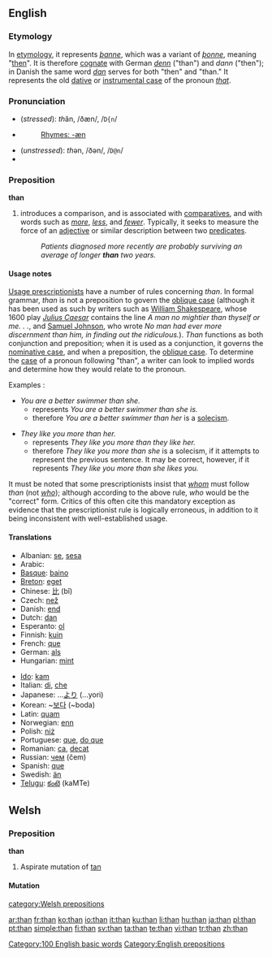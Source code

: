{{see|thân}}
==English==

{{rank|has|could|our|64|than|some|other|very}}

===Etymology===
In [[etymology]], it represents {{OE.}} ''[[þanne]]'', which was a variant of ''[[þonne]]'', meaning "[[then]]". It is therefore [[cognate]] with German ''[[denn]]'' ("than") and ''dann'' ("then"); in Danish the same word ''[[dan]]'' serves for both "then" and "than." It represents the old [[dative case|dative]] or [[instrumental case]] of the pronoun ''[[that]]''.

===Pronunciation===
* (''stressed''): ''th''ăn, /ðæn/, /<tt>D{n</tt>/
* {{audio|en-us-than-stressed.ogg|Audio (US), stressed}}
*: [[Rhymes:English:-æn|Rhymes: -æn]]
* (''unstressed''): ''th''ən, /ðən/, /<tt>D@n</tt>/
* {{audio|en-us-than-unstressed.ogg|Audio (US), unstressed}}

===Preposition===
{{wikipedia}}
'''than'''

# introduces a comparison, and is associated with [[comparative]]s, and with words such as ''[[more]]'', ''[[less]]'', and ''[[fewer]]''. Typically, it seeks to measure the force of an [[adjective]] or similar description between two [[predicate]]s.
#: ''Patients diagnosed more recently are probably surviving an average of longer '''than''' two years.''

====Usage notes====
[[w:Prescription (linguistics)|Usage prescriptionists]] have a number of rules concerning ''than''. In formal grammar, ''than'' is not a preposition to govern the [[oblique case]] (although it has been used as such by writers such as [[w:William Shakespeare|William Shakespeare]], whose 1600 play ''[[w:Julius Caesar (play)|Julius Caesar]]'' contains the line ''A man no mightier than thyself or me. . .'', and [[w:Samuel Johnson|Samuel Johnson]], who wrote ''No man had ever more discernment than him, in finding out the ridiculous.'').  ''Than'' functions as both conjunction and preposition; when it is used as a conjunction, it governs the [[nominative case]], and when a preposition, the [[oblique case]].  To determine the [[case]] of a pronoun following "than", a writer can look to implied words and determine how they would relate to the pronoun.

Examples :

* ''You are a better swimmer than she.''
** represents ''You are a better swimmer than she is.''
** therefore ''You are a better swimmer than her'' is a [[solecism]].

* ''They like you more than her.''
** represents ''They like you more than they like her.''
** therefore ''They like you more than she'' is a solecism, if it attempts to represent the previous sentence.  It may be correct, however, if it represents ''They like you more than she likes you.''

It must be noted that some prescriptionists insist that ''[[whom]]'' must follow ''than'' (not ''[[who]]''); although according to the above rule, ''who'' would be the "correct" form. Critics of this often cite this mandatory exception as evidence that the prescriptionist rule is logically erroneous, in addition to it being inconsistent with well-established usage.

====Translations====
{{top}}
* Albanian: [[se#Albanian|se]], [[sesa#Albanian|sesa]]
* Arabic: {{ARchar|[[من]]}} {{unicode|(min)}}
* [[Basque]]: [[baino]]
* [[Breton]]: [[eget]]
* Chinese: [[比]] (bǐ)
* Czech: [[než]]
* Danish: [[end]]
* Dutch: [[dan]]
* Esperanto: [[ol]]
* Finnish: [[kuin]]
* French: [[que]]
* German: [[als]]
* Hungarian: [[mint#Hungarian|mint]]
{{mid}}
* [[Ido]]: [[kam]]
* Italian: [[di]], [[che]]
* Japanese: ...[[より]] (...yori)
* Korean: ~[[보다]] (~boda)
* Latin: [[quam]]
* Norwegian: [[enn]]
* Polish: [[niż]]
* Portuguese: [[que]], [[do que]]
* Romanian: [[ca]],  [[decat]]
* Russian: [[чем]] (čem)
* Spanish: [[que]]
* Swedish: [[än]]
* [[Telugu]]: [[కంటె]] (kaMTe)
{{bottom}}

[[Category:100 English basic words]]
[[Category:English prepositions]]

==Welsh==

===Preposition===
'''than'''

# Aspirate mutation of [[tan#Welsh|tan]]

====Mutation====
{{cy-mut-t|an}}

[[category:Welsh prepositions]]

[[ar:than]]
[[fr:than]]
[[ko:than]]
[[io:than]]
[[it:than]]
[[ku:than]]
[[li:than]]
[[hu:than]]
[[ja:than]]
[[pl:than]]
[[pt:than]]
[[simple:than]]
[[fi:than]]
[[sv:than]]
[[ta:than]]
[[te:than]]
[[vi:than]]
[[tr:than]]
[[zh:than]]